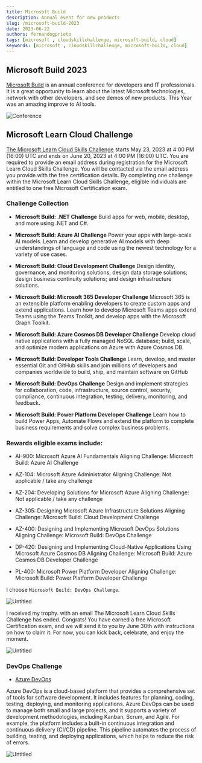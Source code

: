```yaml
---
title: Microsoft Build
description: Annual event for new products
slug: /microsoft-build-2023
date: 2023-06-22
authors: fernandogprieto
tags: [microsoft , cloudskillchallenge, microsoft-build, cloud]
keywords: [microsoft , cloudskillchallenge, microsoft-build, cloud]
---
```


## Microsoft Build 2023

[Microsoft Build](https://build.microsoft.com/) is an annual conference for developers and IT professionals. It is a great opportunity to learn about the latest Microsoft technologies, network with other developers, and see demos of new products.
This Year was an amazing improve to AI tools.

![Conference](https://gitlab.com/fernandogprieto/fgp-website/-/raw/main/static/img/blog/microsoft-build-ai.png)

## Microsoft Learn Cloud Challenge
[The Microsoft Learn Cloud Skills Challenge](https://www.microsoft.com/en-US/cloudskillschallenge/build/registration) starts May 23, 2023 at 4:00 PM (16:00) UTC and ends on June 20, 2023 at 4:00 PM (16:00) UTC.
You are required to provide an email address during registration for the Microsoft Learn Cloud Skills Challenge. You will be contacted via the email address you provide with the free certification details.
By completing one challenge within the Microsoft Learn Cloud Skills Challenge, eligible individuals are entitled to one free Microsoft Certification exam.

### Challenge Collection

- **Microsoft Build: .NET Challenge**
  Build apps for web, mobile, desktop, and more using .NET and C#.

- **Microsoft Build: Azure AI Challenge**
Power your apps with large-scale AI models. Learn and develop generative AI models with deep understandings of language and code using the newest technology for a variety of use cases.

- **Microsoft Build: Cloud Development Challenge**
Design identity, governance, and monitoring solutions; design data storage solutions; design business continuity solutions; and design infrastructure solutions.

- **Microsoft Build: Microsoft 365 Developer Challenge**
Microsoft 365 is an extensible platform enabling developers to create custom apps and extend applications. Learn how to develop Microsoft Teams apps extend Teams using the Teams Toolkit, and develop apps with the Microsoft Graph Toolkit.

- **Microsoft Build: Azure Cosmos DB Developer Challenge**
Develop cloud native applications with a fully managed NoSQL database; build, scale, and optimize modern applications on Azure with Azure Cosmos DB.

- **Microsoft Build: Developer Tools Challenge**
Learn, develop, and master essential Git and GitHub skills and join millions of developers and companies worldwide to build, ship, and maintain software on GitHub

- **Microsoft Build: DevOps Challenge**
Design and implement strategies for collaboration, code, infrastructure, source control, security, compliance, continuous integration, testing, delivery, monitoring, and feedback.

- **Microsoft Build: Power Platform Developer Challenge**
Learn how to build Power Apps, Automate Flows and extend the platform to complete business requirements and solve complex business problems.

### Rewards eligible exams include:
- AI-900: Microsoft Azure AI Fundamentals
Aligning Challenge: Microsoft Build: Azure AI Challenge

- AZ-104: Microsoft Azure Administrator
Aligning Challenge: Not applicable / take any challenge

- AZ-204: Developing Solutions for Microsoft Azure
Aligning Challenge: Not applicable / take any challenge

- AZ-305: Designing Microsoft Azure Infrastructure Solutions
Aligning Challenge: Microsoft Build: Cloud Development Challenge

- AZ-400: Designing and Implementing Microsoft DevOps Solutions
Aligning Challenge: Microsoft Build: DevOps Challenge

- DP-420: Designing and Implementing Cloud-Native Applications Using Microsoft Azure Cosmos DB
Aligning Challenge: Microsoft Build: Azure Cosmos DB Developer Challenge

- PL-400: Microsoft Power Platform Developer
Aligning Challenge: Microsoft Build: Power Platform Developer Challenge

I choose `Microsoft Build: DevOps Challenge`.

![Untitled](https://gitlab.com/fernandogprieto/fgp-website/-/raw/main/static/img/blog/microsoft-devops-challenge.png)

I received my trophy. with an email The Microsoft Learn Cloud Skills Challenge has ended.
Congrats! You have earned a free Microsoft Certification exam, and we will send it to you by June 30th with instructions on how to claim it. For now, you can kick back, celebrate, and enjoy the moment.

![Untitled](https://gitlab.com/fernandogprieto/fgp-website/-/raw/main/static/img/blog/trophy.png)

### DevOps Challenge
- [Azure DevOps](https://dev.azure.com/)

Azure DevOps is a cloud-based platform that provides a comprehensive set of tools for software development. It includes features for planning, coding, testing, deploying, and monitoring applications. Azure DevOps can be used to manage
both small and large projects, and it supports a variety of development methodologies, including Kanban, Scrum, and Agile.
For example, the platform includes a built-in continuous integration and continuous delivery (CI/CD) pipeline. This pipeline automates the process of building, testing, and deploying applications, which helps to reduce the risk of errors.

![Untitled](https://gitlab.com/fernandogprieto/fgp-website/-/raw/main/static/img/blog/azure-DevOps.png)




